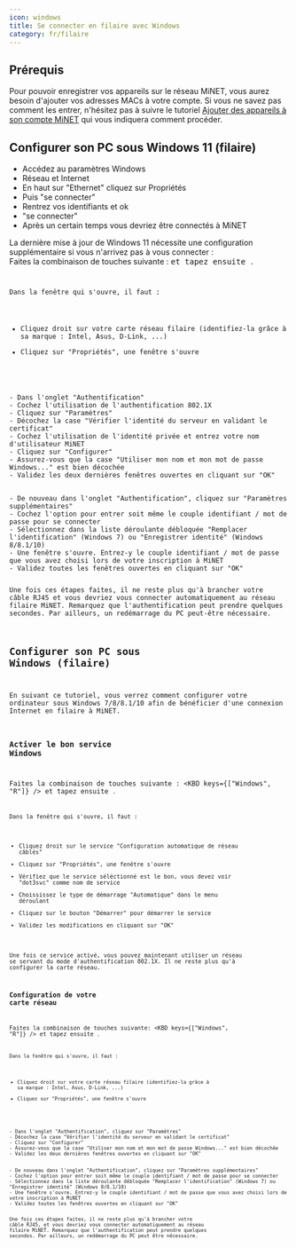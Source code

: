 ```yaml
---
icon: windows
title: Se connecter en filaire avec Windows
category: fr/filaire
---
```



## Prérequis

Pour pouvoir enregistrer vos appareils sur le réseau MiNET, vous aurez besoin d'ajouter vos adresses MACs à votre compte. Si vous ne savez pas comment les entrer, n'hésitez pas à suivre le tutoriel [Ajouter des appareils à son compte MiNET](/fr/tutoriels/ajouter-des-appareils) qui vous indiquera comment procéder.

## Configurer son PC sous Windows 11 (filaire)

- Accédez au paramètres Windows
- Réseau et Internet
- En haut sur "Ethernet" cliquez sur Propriétés
- Puis "se connecter"
- Rentrez vos identifiants et ok
- "se connecter"
- Après un certain temps vous devriez être connectés à MiNET

<Alert type="danger">
La dernière mise à jour de Windows 11 nécessite une configuration supplémentaire si vous n'arrivez pas à vous connecter :<br />
Faites la combinaison de touches suivante : <KBD keys={["Windows", "R"]} /> et tapez ensuite <Code code='ncpa.cpl' inline/>.
</Alert>

Dans la fenêtre qui s'ouvre, il faut :

- Cliquez droit sur votre carte réseau filaire (identifiez-la grâce à sa marque : Intel, Asus, D-Link, ...)
- Cliquez sur "Propriétés", une fenêtre s'ouvre
<br />
- Dans l'onglet "Authentification"
- Cochez l'utilisation de l'authentification 802.1X
- Cliquez sur "Paramètres"
- Décochez la case "Vérifier l'identité du serveur en validant le certificat"
- Cochez l'utilisation de l'identité privée et entrez votre nom d'utilisateur MiNET
- Cliquez sur "Configurer"
- Assurez-vous que la case "Utiliser mon nom et mon mot de passe Windows..." est bien décochée
- Validez les deux dernières fenêtres ouvertes en cliquant sur "OK"
<br />
- De nouveau dans l'onglet "Authentification", cliquez sur "Paramètres supplémentaires"
- Cochez l'option pour entrer soit même le couple identifiant / mot de passe pour se connecter
- Sélectionnez dans la liste déroulante débloquée "Remplacer l'identification" (Windows 7) ou "Enregistrer identité" (Windows 8/8.1/10)
- Une fenêtre s'ouvre. Entrez-y le couple identifiant / mot de passe que vous avez choisi lors de votre inscription à MiNET
- Validez toutes les fenêtres ouvertes en cliquant sur "OK"

Une fois ces étapes faites, il ne reste plus qu'à brancher votre câble RJ45 et vous devriez vous connecter automatiquement au réseau filaire MiNET. Remarquez que l'authentification peut prendre quelques secondes. Par ailleurs, un redémarrage du PC peut-être nécessaire.



## Configurer son PC sous Windows (filaire)

En suivant ce tutoriel, vous verrez comment configurer votre ordinateur sous Windows 7/8/8.1/10 afin de bénéficier d'une connexion Internet en filaire à MiNET.

### Activer le bon service Windows

Faites la combinaison de touches suivante : <KBD keys={["Windows", "R"]} /> et tapez ensuite <Code code='services.msc' inline/>.

Dans la fenêtre qui s'ouvre, il faut :

- Cliquez droit sur le service "Configuration automatique de réseau câblés"
- Cliquez sur "Propriétés", une fenêtre s'ouvre
- Vérifiez que le service séléctionné est le bon, vous devez voir "dot3svc" comme nom de service
- Choississez le type de démarrage "Automatique" dans le menu déroulant
- Cliquez sur le bouton "Démarrer" pour démarrer le service
- Validez les modifications en cliquant sur "OK"

Une fois ce service activé, vous pouvez maintenant utiliser un réseau se servant du mode d'authentification 802.1X. Il ne reste plus qu'à configurer la carte réseau.


### Configuration de votre carte réseau

Faites la combinaison de touches suivante: <KBD keys={["Windows", "R"]} /> et tapez ensuite <Code code='ncpa.cpl' inline/>.

Dans la fenêtre qui s'ouvre, il faut :

- Cliquez droit sur votre carte réseau filaire (identifiez-la grâce à sa marque : Intel, Asus, D-Link, ...)
- Cliquez sur "Propriétés", une fenêtre s'ouvre
<br />
- Dans l'onglet "Authentification", cliquez sur "Paramètres"
- Décochez la case "Vérifier l'identité du serveur en validant le certificat"
- Cliquez sur "Configurer"
- Assurez-vous que la case "Utiliser mon nom et mon mot de passe Windows..." est bien décochée
- Validez les deux dernières fenêtres ouvertes en cliquant sur "OK"
<br />
- De nouveau dans l'onglet "Authentification", cliquez sur "Paramètres supplémentaires"
- Cochez l'option pour entrer soit même le couple identifiant / mot de passe pour se connecter
- Sélectionnez dans la liste déroulante débloquée "Remplacer l'identification" (Windows 7) ou "Enregistrer identité" (Windows 8/8.1/10)
- Une fenêtre s'ouvre. Entrez-y le couple identifiant / mot de passe que vous avez choisi lors de votre inscription à MiNET
- Validez toutes les fenêtres ouvertes en cliquant sur "OK"

Une fois ces étapes faites, il ne reste plus qu'à brancher votre câble RJ45, et vous devriez vous connecter automatiquement au réseau filaire MiNET. Remarquez que l'authentification peut prendre quelques secondes. Par ailleurs, un redémarrage du PC peut être nécessaire.

